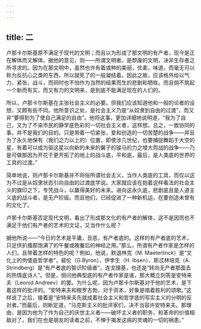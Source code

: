 ```yaml
---
---
---
```

title: 二
---



卢那卡尔斯基原不满足于现代的文明；而且以为形成了那文明的有产者，现今是正在解体而又解体。据他的意见，则——所谓文明者，是颓废的文明，决非生存者之所寻求的。因为在那文明中，虽然也许有着或种的美丽，优柔，味道，而毫无可以称为反抗心之类的东西，所以就死了的一般凝结着。因此之故，应该格外给以气力，紧张，战斗，而同时也不怕作为当然的结果而生的悲剧和牺牲。而且倘不筑起一个新而有实，而又有力的文明来，是到底不能满足现在的人们的。

所以，卢那卡尔斯基在主张社会主义的必要。但我们应该知道他和一般的论者的设想，又颇有些不同。他所意识之处，是社会主义乃是“从奴隶到自由的过渡”，而又非“要得到为了使自己满足的自由”。他将这事，更加详细地说明道，“我为了自己，又为了不染市民的静学底色彩的一切社会主义者，这样想。总之，一致协同的事，并不是我们的目的。只是带着一切紧张，爱和创造的一切苦楚的战争——并且为了永久地保有（我们之力以上的）位置，即使涉几世纪，也要捕捉舞蹈于大空的星，有着可以成为驱这星以向新的未来的翼子的骏马的力之增大而战的战争——乃是可做那因为开花于更开拓了的地上的战斗底，平和底，最后，是人类底的世界的工具的过渡。”

简单地说，则卢那卡尔斯基并不将俗所谓社会主义，当作人类底的工具，而仅以这为不过是从奴隶状态引向自由的过渡底学说。大家就应该在抱着这样看法的社会主义的旗印之下，专凭战斗，以赢得美好的未来。进向这永久底，悲剧底且是人道主义底的战斗者，是无产阶级。而且他们，已经促进了一种新机运，在要创造未曾有的文化了。

卢那卡尔斯基否定现代文明，看出了形成那文化的有产者的解体，这不是因而也不满足于他们有产者的艺术的文证，又当作什么呢？

据他所说——“今日的艺术是平庸，丑恶，有产者底的。这样的有产者底的艺术，只足供扒搔那饱满了的午餐或晚餐后的神经之用。”那么，所谓有产者作家是怎样的人们，且带着怎样的特色的呢？例如，他说，默退林克（M. Maeterlinck）是“文化上的佝偻底哲学者”，裴伦（G.Byron）、伊孛生（H. Ibsen）、斯忒林培克（A. Strindberg）是“有产者底的智识阶级者”，连戈理基，也还是“转向无产者那面去的热情底诗人”。但是，倘问他典型底的有产者作家是谁，那大概立刻答是安特来夫（Leonid Andreev）的罢。为什么呢，因为卢那卡尔斯基对于他的艺术，是下着这样的批评的。“安特来夫和梭罗古勃，对于资本，好象是唱着胜利的颂歌。”这样说了之后，接着是“安特来夫先就成着社会主义和哲学底的写实主义的分明的反对者。”而最后，则断定道，“马克斯主义的批评家们，决不当容许安特来夫。那理由，是因为他为了作为自己的厌世主义者——破坏主义者的职务，和革命的价值相敌对了。我们在也是朋友的读者之前，不惮于揭发这病的灵魂的一切的祸患。”